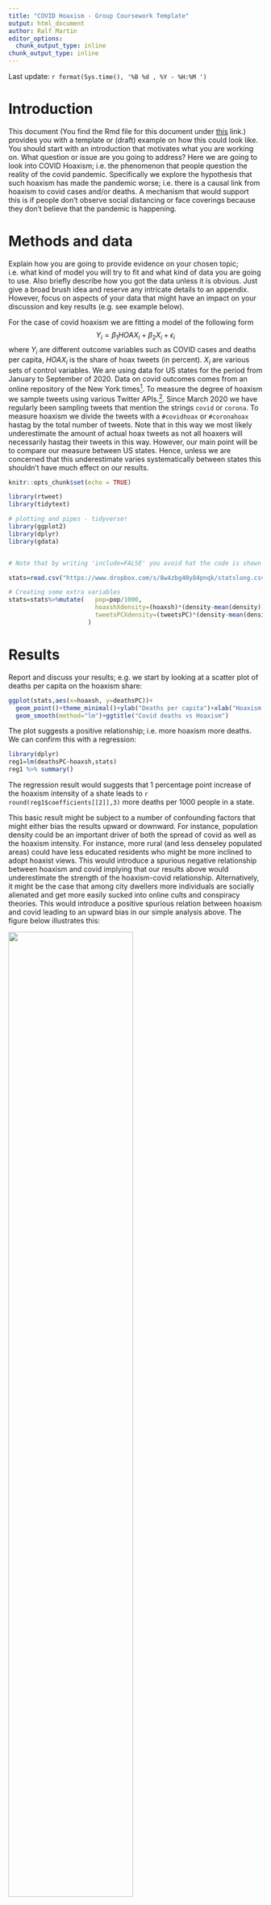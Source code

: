 ```yaml
---
title: "COVID Hoaxism - Group Coursework Template"
output: html_document
author: Ralf Martin
editor_options: 
  chunk_output_type: inline
chunk_output_type: inline
---
```






Last update:  `r format(Sys.time(), '%B %d , %Y - %H:%M ')`


# Introduction


This document (You find the Rmd file for this document under [this](https://mondpanther.github.io/datastorieshub/code/CourseworkGuide.Rmd) link.) provides you with a template or (draft) example on how this could look like. You should start with an introduction that motivates what you are working on. What question or issue are you going to address? 
Here we are going to look into COVID Hoaxism; i.e. the phenomenon that people question the reality of the covid pandemic. Specifically we explore the hypothesis that such hoaxism has made the pandemic worse; i.e. there is a causal link from hoaxism to covid cases and/or deaths. A mechanism that would support this is if people don't observe social distancing or face coverings because they don't believe that the pandemic is happening.


# Methods and data
Explain how you are going to provide evidence on your chosen topic; i.e. what kind of model you will try to fit and what kind of data you are going to use. Also briefly describe how you got the data unless it is obvious. Just give a broad brush idea and reserve any intricate details to an appendix. However, focus on aspects of your data that might have an impact on your discussion and key results (e.g. see example below).


For the case of covid hoaxism we are fitting a model of the following form
$$ Y_i=\beta_1 HOAX_i + \beta_2 X_i + \epsilon_i$$ 
where $Y_i$ are different outcome variables such as COVID cases and deaths per capita, $HOAX_i$ is the share of hoax tweets (in percent). $X_i$ are various sets of control variables.  We are using data for US states for the period from January to September of 2020. Data on covid outcomes comes from an online repository of the New York times^[More details [here](https://github.com/nytimes/covid-19-data)]. To measure the degree of hoaxism we sample tweets using various Twitter APIs.^[[Here](https://medium.com/@traffordDataLab/exploring-tweets-in-r-54f6011a193d) is a nice discussion how this can be done with R]. Since March 2020 we have regularly been sampling tweets that mention the strings `covid` or `corona`. To measure hoaxism we divide the tweets with a `#covidhoax` or `#coronahoax` hastag by the total number of tweets. 
Note that in this way we most likely underestimate the amount of actual hoax tweets as not all hoaxers will necessarily hastag their tweets in this way. However, our main point will be to compare our measure between US states. Hence, unless we are concerned that this underestimate varies systematically between states this shouldn't have much effect on our results.





```r
knitr::opts_chunk$set(echo = TRUE)

library(rtweet)
library(tidytext)

# plotting and pipes - tidyverse!
library(ggplot2)
library(dplyr)
library(gdata)



```





```r
# Note that by writing 'include=FALSE' you avoid hat the code is shown in final output

stats=read.csv("https://www.dropbox.com/s/8w4zbg40y84pnqk/statslong.csv?dl=1")

# Creating some extra variables
stats=stats%>%mutate(   pop=pop/1000, 
                        hoaxshXdensity=(hoaxsh)*(density-mean(density)),
                        tweetsPCXdensity=(tweetsPC)*(density-mean(density))
                      )


```


# Results

Report and discuss your results; e.g. we start by looking at a scatter plot of deaths per capita on the hoaxism share:

```r


ggplot(stats,aes(x=hoaxsh, y=deathsPC))+
  geom_point()+theme_minimal()+ylab("Deaths per capita")+xlab("Hoaxism share in %")+
  geom_smooth(method="lm")+ggtitle("Covid deaths vs Hoaxism")


```

The plot suggests a positive relationship; i.e. more hoaxism more deaths. We can confirm this with a regression:



```r
library(dplyr)
reg1=lm(deathsPC~hoaxsh,stats) 
reg1 %>% summary()
```

The regression result would suggests that 1 percentage point increase of the hoaxism intensity of a shate leads to `r round(reg1$coefficients[[2]],3)` more deaths per 1000 people in a state.

This basic result might be subject to a number of confounding factors that might either bias the results upward or downward. For instance, population density could be an important driver of both the spread of covid as well as the hoaxism intensity. For instance, more rural (and less denseley populated areas) could have less educated residents who might be more inclined to adopt hoaxist views. This would introduce a spurious negative relationship between hoaxism and covid implying that our results above would underestimate the strength of the hoaxism-covid relationship. Alternatively, it might be the case that among city dwellers more individuals are socially alienated and get more easily sucked into online cults and conspiracy theories. This would introduce a positive spurious relation between hoaxism and covid leading to an upward bias in our simple analysis above. The figure below illustrates this:

![](covidconfounding.png){width=70%}


Hence a good idea is to introduce population density (measured in person per square mile) as control variable. We do this in the following regression

```r
reg2=lm(deathsPC~hoaxsh+density,stats) 
reg2%>% summary()

```

We firstly find that there is a significant positive relationship between density and covid deaths as would have been expected. Secondly, we see that the hoaxism covid relationship remains significant and is now quantitatively stronger (i.e. a one percentage point increase in hoaxism is associated with a `r round(reg2$coefficients[[2]],3)` increase of covid deaths per 1000 residents), which would be consistent with the negative bias story (via education) suggested above.

There are clearly further concerns to explore. For instance with the data we already have we can easily include a further control variable: the number of tweets per capita. This could be another control for confounding influences such as education for instance, which might only impefectly be captured by population density; e.g. states withmore educted people will have higher internet (and twitter) usage. The resulting regression is as follows:

<br>

```r

reg3=lm(deathsPC~hoaxsh+density+tweetsPC,stats) 
reg3%>% summary()

```


We see two things in particular
1. Tweets per capita do not have a significant influence on deaths.
2. The hoaxism effect remains virtually unchanged. In other words: it is robust to this small modification in the model, which is re-assuring.
<br>
The fact that the relationship is significant doesn't mean it is necessarily important. To get a sense of the order of magnitude we can work out how much lower covid deaths for the US as a whole would be if our estimate above is true reflection of the causal effect of hoaxism. We can use our model to work out how many lifes would have been saved in a given US state $i$ in absence of hoaxism by calculating
$$ \Delta Deaths^{CF}_i=\hat{\beta_1} \times HOAX_i \times POP_i$$
where $\Delta Deaths^{CF}_i$ is the (counterfactual) number of deaths avoided and $POP_i$ is a state's population.
Summing over all states we can work out the total number of deaths that could have been avoided in the US.


```r
# When doing something like this be mindful of the units
# pop is in 1000s of people
# deathsPC is deaths per 1000s of people
# deaths is the number of deaths


cf_Ddeaths=as.character(round(sum(stats$hoaxsh * stats$pop) * reg3$coefficients[[2]]))
sum_deaths=sum(stats$deaths)


```

This leads to a value of `r cf_Ddeaths`, which corresponds to `r round(as.numeric(cf_Ddeaths)/sum_deaths*100,1)` % of deaths over the sample period considered here. This is clearly substantial. Of course there are still many possible confounding factors that should be explored but a figure like that is at the very least a strong motivation for further research in this area.


# Conclusion
There are many differnt things one could or even should try. Clearly, there are other useful control variables. One could explore the interaction between hoaxism and density as we did during the visualisation lecture. One could look at time series data for individual states and see if flare ups in infection are somehow related to flare ups in hoaxism.
However, a basic analysis and discussion as done here would be a good group coursework piece along with a conclusion along the following lines:

Hoaxism and related mis-information are an increasing concern for the functioning of democracy, our well being and economics. In the case of the covid pandemic, mis-information has potentially immediate deadly consequences. Here we explored the link between hoaxsim and covid deaths across US states. We found a robust and significant relationship between hoaxism and covid deaths. We also find that the relationship quantitatively meaningful. If we take the numbers at face value they imply that without hoaxism as much as 30% of US COVID deaths could have been avoided. Clearly this figure should be subjected to further scrutiny - e.g. by using more sophisticated empirical models -, but it is clearly a strong motivator to understand the mechanisms behind COVID hoaxism better.





